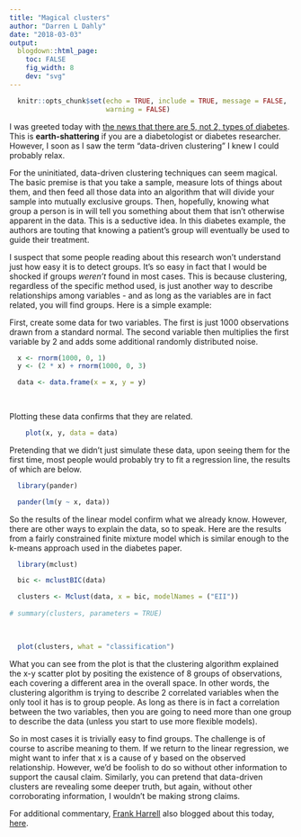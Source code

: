 ```yaml
---
title: "Magical clusters"
author: "Darren L Dahly"
date: "2018-03-03"
output:
  blogdown::html_page:
    toc: FALSE
    fig_width: 8
    dev: "svg"
---
```


```r

  knitr::opts_chunk$set(echo = TRUE, include = TRUE, message = FALSE, 
                        warning = FALSE)

```

I was greeted today with [the news that there are 5, not 2, types of diabetes](http://www.bbc.com/news/health-43246261). This is **earth-shattering** if you are a diabetologist or diabetes researcher. However, I soon as I saw the term "data-driven clustering" I knew I could probably relax. 

For the uninitiated, data-driven clustering techniques can seem magical. The basic premise is that you take a sample, measure lots of things about them, and then feed all those data into an algorithm that will divide your sample into mutually exclusive groups. Then, hopefully, knowing what group a person is in will tell you something about them that isn't otherwise apparent in the data. This is a seductive idea. In this diabetes example, the authors are touting that knowing a patient's group will eventually be used to guide their treatment.  

I suspect that some people reading about this research won't understand just how easy it is to detect groups. It's so easy in fact that I would be shocked if groups *weren't* found in most cases. This is because clustering, regardless of the specific method used, is just another way to describe relationships among variables - and as long as the variables are in fact related, you will find groups. Here is a simple example: 

First, create some data for two variables. The first is just 1000 observations drawn from a standard normal. The second variable then multiplies the first variable by 2 and adds some additional randomly distributed noise. 

```r

  x <- rnorm(1000, 0, 1)
  y <- (2 * x) + rnorm(1000, 0, 3)

  data <- data.frame(x = x, y = y)
  
  
```

Plotting these data confirms that they are related. 

```r

    plot(x, y, data = data)


```

Pretending that we didn't just simulate these data, upon seeing them for the first time, most people would probably try to fit a regression line, the results of which are below. 
```r

  library(pander)

  pander(lm(y ~ x, data))

```


So the results of the linear model confirm what we already know. However, there are other ways to explain the data, so to speak. Here are the results from a fairly constrained finite mixture model which is similar enough to the k-means approach used in the diabetes paper. 

```r

  library(mclust)

  bic <- mclustBIC(data)

  clusters <- Mclust(data, x = bic, modelNames = ("EII"))
  
# summary(clusters, parameters = TRUE)
  
  
```
```r

  plot(clusters, what = "classification")

```

What you can see from the plot is that the clustering algorithm explained the x-y scatter plot by positing the existence of 8 groups of observations, each covering a different area in the overall space. In other words, the clustering algorithm is trying to describe 2 correlated variables when the only tool it has is to group people. As long as there is in fact a correlation between the two variables, then you are going to need more than one group to describe the data (unless you start to use more flexible models).

So in most cases it is trivially easy to find groups. The challenge is of course to ascribe meaning to them. If we return to the linear regression, we might want to infer that x is a cause of y based on the observed relationship. However, we'd be foolish to do so without other information to support the causal claim. Similarly, you can pretend that data-driven clusters are revealing some deeper truth, but again, without other corroborating information, I wouldn't be making strong claims. 

For additional commentary, [Frank Harrell](https://twitter.com/f2harrell) also blogged about this today, [here](http://www.fharrell.com/post/errmed/#cluster). 

